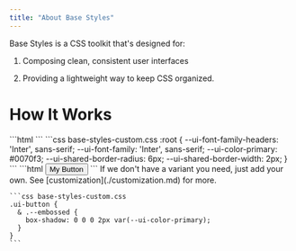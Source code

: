 ```yaml
---
title: "About Base Styles"
---
```


Base Styles is a CSS toolkit that's designed for:

1. Composing clean, consistent user interfaces

2. Providing a lightweight way to keep CSS organized.

# How It Works

<Steps>
  <Step title="Add Base Styles to your project" titleSize="h2">
    ```html
    <!-- This file contains the existing classes -->
    <link href="https://cdn.base-styles.com/base-styles/0.0.1.css" rel="stylesheet">
    <!-- This file contains your configuration -->
    <link href="/base-styles-custom.css" rel="stylesheet">
    ```
  </Step>

  <Step title="Set Your Defaults" titleSize="h2">
    ```css base-styles-custom.css
      :root {
        --ui-font-family-headers: 'Inter', sans-serif;
        --ui-font-family: 'Inter', sans-serif;
        --ui-color-primary: #0070f3;
        --ui-shared-border-radius: 6px;
        --ui-shared-border-width: 2px;
      }
    ```
  </Step>

  <Step title="3. Use the classes to compose your UI" titleSize="h2">
    ```html
      <button class="ui-button"> My Button </button>
    ```
  </Step>

  <Step title="4.(Optional) Add your own variants" titleSize="h2">
    If we don't have a variant you need, just add your own. See [customization](./customization.md) for more.

    ```css base-styles-custom.css
    .ui-button {
      & .--embossed {
        box-shadow: 0 0 0 2px var(--ui-color-primary);
      }
    }
    ```
  </Step>
</Steps>